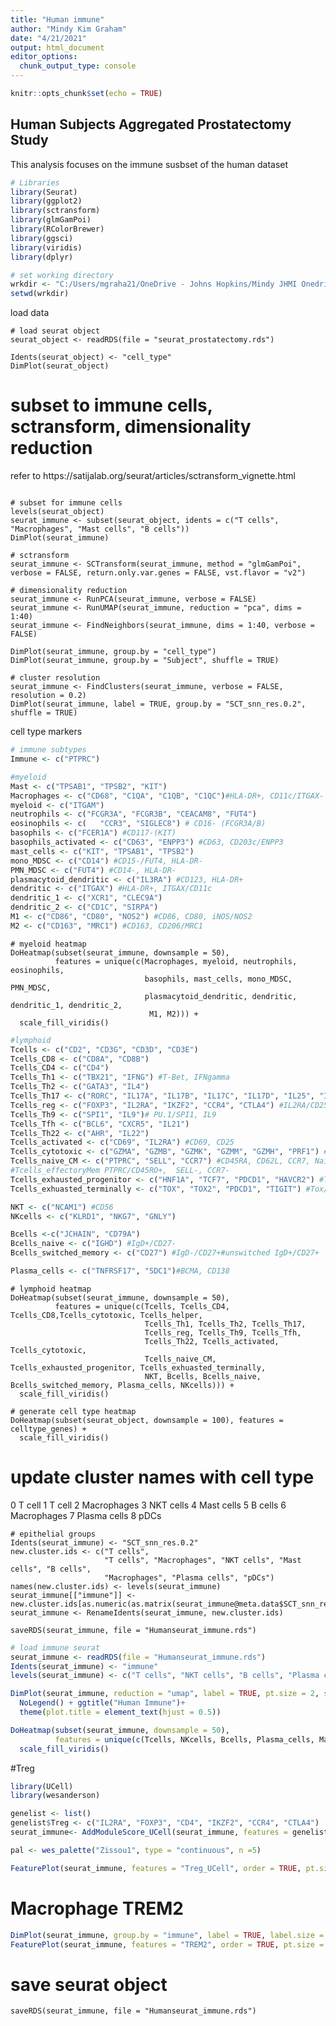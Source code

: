 ---
title: "Human immune"
author: "Mindy Kim Graham"
date: "4/21/2021"
output: html_document
editor_options: 
  chunk_output_type: console
---

```{r setup, include=FALSE}
knitr::opts_chunk$set(echo = TRUE)
```

## Human Subjects Aggregated Prostatectomy Study
This analysis focuses on the immune susbset of the human dataset 
```{r}
# Libraries
library(Seurat)
library(ggplot2)
library(sctransform)
library(glmGamPoi)
library(RColorBrewer)
library(ggsci)
library(viridis)
library(dplyr)

# set working directory
wrkdir <- "C:/Users/mgraha21/OneDrive - Johns Hopkins/Mindy JHMI Onedrive/MYC prostate scRNAseq/Manuscript Version of Analysis/Github uploads" #update specific to user
setwd(wrkdir)
```

load data
```
# load seurat object
seurat_object <- readRDS(file = "seurat_prostatectomy.rds")

Idents(seurat_object) <- "cell_type"
DimPlot(seurat_object)
```

# subset to immune cells, sctransform, dimensionality reduction
refer to https://satijalab.org/seurat/articles/sctransform_vignette.html
```

# subset for immune cells
levels(seurat_object)
seurat_immune <- subset(seurat_object, idents = c("T cells", "Macrophages", "Mast cells", "B cells"))
DimPlot(seurat_immune)

# sctransform
seurat_immune <- SCTransform(seurat_immune, method = "glmGamPoi", verbose = FALSE, return.only.var.genes = FALSE, vst.flavor = "v2")

# dimensionality reduction
seurat_immune <- RunPCA(seurat_immune, verbose = FALSE)
seurat_immune <- RunUMAP(seurat_immune, reduction = "pca", dims = 1:40)
seurat_immune <- FindNeighbors(seurat_immune, dims = 1:40, verbose = FALSE)

DimPlot(seurat_immune, group.by = "cell_type")
DimPlot(seurat_immune, group.by = "Subject", shuffle = TRUE)

# cluster resolution
seurat_immune <- FindClusters(seurat_immune, verbose = FALSE, resolution = 0.2)
DimPlot(seurat_immune, label = TRUE, group.by = "SCT_snn_res.0.2", shuffle = TRUE)

```

cell type markers
```{r}

# immune subtypes
Immune <- c("PTPRC")

#myeloid
Mast <- c("TPSAB1", "TPSB2", "KIT")
Macrophages <- c("CD68", "C1QA", "C1QB", "C1QC")#HLA-DR+, CD11c/ITGAX-
myeloid <- c("ITGAM")
neutrophils <- c("FCGR3A", "FCGR3B", "CEACAM8", "FUT4")
eosinophils <- c(	"CCR3", "SIGLEC8") # CD16- (FCGR3A/B)
basophils <- c("FCER1A") #CD117-(KIT)
basophils_activated <- c("CD63", "ENPP3") #CD63, CD203c/ENPP3
mast_cells <- c("KIT", "TPSAB1", "TPSB2")
mono_MDSC <- c("CD14") #CD15-/FUT4, HLA-DR-
PMN_MDSC <- c("FUT4") #CD14-, HLA-DR-
plasmacytoid_dendritic <- c("IL3RA") #CD123, HLA-DR+
dendritic <- c("ITGAX") #HLA-DR+, ITGAX/CD11c
dendritic_1 <- c("XCR1", "CLEC9A")
dendritic_2 <- c("CD1C", "SIRPA")
M1 <- c("CD86", "CD80", "NOS2") #CD86, CD80, iNOS/NOS2
M2 <- c("CD163", "MRC1") #CD163, CD206/MRC1
```

```
# myeloid heatmap
DoHeatmap(subset(seurat_immune, downsample = 50), 
          features = unique(c(Macrophages, myeloid, neutrophils, eosinophils, 
                              basophils, mast_cells, mono_MDSC, PMN_MDSC,
                              plasmacytoid_dendritic, dendritic, dendritic_1, dendritic_2,
                               M1, M2))) + 
  scale_fill_viridis()
```

```{r}
#lymphoid
Tcells <- c("CD2", "CD3G", "CD3D", "CD3E")
Tcells_CD8 <- c("CD8A", "CD8B")
Tcells_CD4 <- c("CD4")
Tcells_Th1 <- c("TBX21", "IFNG") #T-Bet, IFNgamma
Tcells_Th2 <- c("GATA3", "IL4")
Tcells_Th17 <- c("RORC", "IL17A", "IL17B", "IL17C", "IL17D", "IL25", "IL17F")#RORyt, IL17
Tcells_reg <- c("FOXP3", "IL2RA", "IKZF2", "CCR4", "CTLA4") #IL2RA/CD25
Tcells_Th9 <- c("SPI1", "IL9")# PU.1/SPI1, IL9
Tcells_Tfh <- c("BCL6", "CXCR5", "IL21")
Tcells_Th22 <- c("AHR", "IL22")
Tcells_activated <- c("CD69", "IL2RA") #CD69, CD25
Tcells_cytotoxic <- c("GZMA", "GZMB", "GZMK", "GZMM", "GZMH", "PRF1") #granzyme, perforin
Tcells_naive_CM <- c("PTPRC", "SELL", "CCR7") #CD45RA, CD62L, CCR7, Naive and CM same genes
#Tcells_effectoryMem PTPRC/CD45RO+,  SELL-, CCR7-
Tcells_exhausted_progenitor <- c("HNF1A", "TCF7", "PDCD1", "HAVCR2") #TCF1/TCF7+, PD1 Hi, TIM-3 High
Tcells_exhuasted_terminally <- c("TOX", "TOX2", "PDCD1", "TIGIT") #Tox/Tox2, PD1 high, TIGIT

NKT <- c("NCAM1") #CD56
NKcells <- c("KLRD1", "NKG7", "GNLY")

Bcells <-c("JCHAIN", "CD79A")
Bcells_naive <- c("IGHD") #IgD+/CD27-
Bcells_switched_memory <- c("CD27") #IgD-/CD27+#unswitched IgD+/CD27+

Plasma_cells <- c("TNFRSF17", "SDC1")#BCMA, CD138
```

```
# lymphoid heatmap
DoHeatmap(subset(seurat_immune, downsample = 50), 
          features = unique(c(Tcells, Tcells_CD4, Tcells_CD8,Tcells_cytotoxic, Tcells_helper,
                              Tcells_Th1, Tcells_Th2, Tcells_Th17,
                              Tcells_reg, Tcells_Th9, Tcells_Tfh,
                              Tcells_Th22, Tcells_activated, Tcells_cytotoxic,
                              Tcells_naive_CM, Tcells_exhausted_progenitor, Tcells_exhuasted_terminally,
                              NKT, Bcells, Bcells_naive, Bcells_switched_memory, Plasma_cells, NKcells))) +
  scale_fill_viridis() 

# generate cell type heatmap
DoHeatmap(subset(seurat_object, downsample = 100), features = celltype_genes) +
  scale_fill_viridis()
```

# update cluster names with cell type
0 T cell
1 T cell
2 Macrophages
3 NKT cells
4 Mast cells
5 B cells
6 Macrophages
7 Plasma cells
8 pDCs

```
# epithelial groups
Idents(seurat_immune) <- "SCT_snn_res.0.2"
new.cluster.ids <- c("T cells",
                     "T cells", "Macrophages", "NKT cells", "Mast cells", "B cells",
                     "Macrophages", "Plasma cells", "pDCs")
names(new.cluster.ids) <- levels(seurat_immune)
seurat_immune[["immune"]] <- new.cluster.ids[as.numeric(as.matrix(seurat_immune@meta.data$SCT_snn_res.0.2))+1]
seurat_immune <- RenameIdents(seurat_immune, new.cluster.ids)

saveRDS(seurat_immune, file = "Humanseurat_immune.rds")
```

```{r}
# load immune seurat
seurat_immune <- readRDS(file = "Humanseurat_immune.rds")
Idents(seurat_immune) <- "immune"
levels(seurat_immune) <- c("T cells", "NKT cells", "B cells", "Plasma cells", "Macrophages", "Mast cells", "pDCs")

DimPlot(seurat_immune, reduction = "umap", label = TRUE, pt.size = 2, shuffle = TRUE, raster = TRUE) + 
  NoLegend() + ggtitle("Human Immune")+
  theme(plot.title = element_text(hjust = 0.5))

DoHeatmap(subset(seurat_immune, downsample = 50), 
          features = unique(c(Tcells, NKcells, Bcells, Plasma_cells, Macrophages, mast_cells, plasmacytoid_dendritic))) + 
  scale_fill_viridis()

```

#Treg
```{r}
library(UCell)
library(wesanderson)

genelist <- list()
genelist$Treg <- c("IL2RA", "FOXP3", "CD4", "IKZF2", "CCR4", "CTLA4")
seurat_immune<- AddModuleScore_UCell(seurat_immune, features = genelist)

pal <- wes_palette("Zissou1", type = "continuous", n =5)

FeaturePlot(seurat_immune, features = "Treg_UCell", order = TRUE, pt.size = 1) + scale_color_gradientn(colours = pal)
```

# Macrophage TREM2
```{r}
DimPlot(seurat_immune, group.by = "immune", label = TRUE, label.size = 6, raster = TRUE) + NoLegend() + ggtitle("Human Immune Clusters")
FeaturePlot(seurat_immune, features = "TREM2", order = TRUE, pt.size = 1)+ scale_color_gradientn(colours = pal)
```

# save seurat object
```
saveRDS(seurat_immune, file = "Humanseurat_immune.rds")
```

